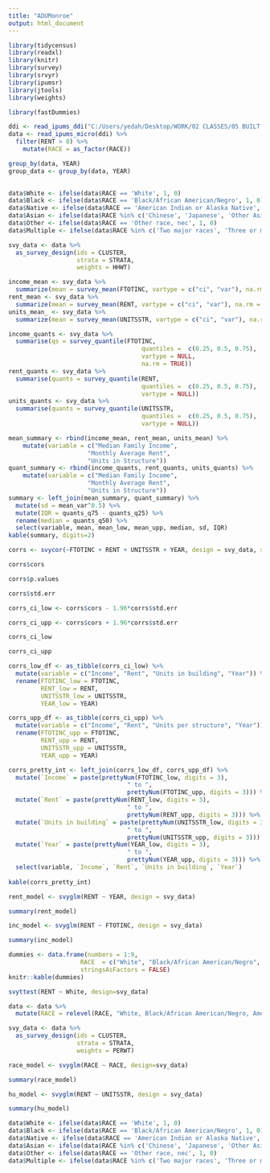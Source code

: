```yaml
---
title: "ADUMonroe"
output: html_document
---
```


```r
library(tidycensus)
library(readxl)
library(knitr)
library(survey)
library(srvyr)
library(ipumsr)
library(jtools)
library(weights)
```

```r
library(fastDummies)
```

```r
ddi <- read_ipums_ddi("C:/Users/yedah/Desktop/WORK/02 CLASSES/05 BUILT ENVIRONMENT, NATURE AND HEALTH/01 GIS/aduassignment/usa_00005.xml")
data <- read_ipums_micro(ddi) %>%
  filter(RENT > 0) %>%
    mutate(RACE = as_factor(RACE)) 
```

```r
group_by(data, YEAR)
group_data <- group_by(data, YEAR)
  
```

```r
data$White <- ifelse(data$RACE == 'White', 1, 0) 
data$Black <- ifelse(data$RACE == 'Black/African American/Negro', 1, 0)
data$Native <- ifelse(data$RACE == 'American Indian or Alaska Native', 1, 0)
data$Asian <- ifelse(data$RACE %in% c('Chinese', 'Japanese', 'Other Asian or Pacific Islander'), 1, 0)
data$Other <- ifelse(data$RACE == 'Other race, nec', 1, 0)
data$Multiple <- ifelse(data$RACE %in% c('Two major races', 'Three or more major races'), 1, 0)
```


```r
svy_data <- data %>%
  as_survey_design(ids = CLUSTER,
                   strata = STRATA,
                   weights = HHWT)
```

```r
income_mean <- svy_data %>%
  summarize(mean = survey_mean(FTOTINC, vartype = c("ci", "var"), na.rm = TRUE))
rent_mean <- svy_data %>%
  summarize(mean = survey_mean(RENT, vartype = c("ci", "var"), na.rm = TRUE))
units_mean_ <- svy_data %>%
  summarize(mean = survey_mean(UNITSSTR, vartype = c("ci", "var"), na.rm = TRUE))
```

```r
income_quants <- svy_data %>%
  summarise(qs = survey_quantile(FTOTINC, 
                                     quantiles =  c(0.25, 0.5, 0.75),
                                     vartype = NULL,
                                     na.rm = TRUE)) 
rent_quants <- svy_data %>%
  summarise(quants = survey_quantile(RENT, 
                                     quantiles =  c(0.25, 0.5, 0.75),
                                     vartype = NULL)) 
units_quants <- svy_data %>%
  summarise(quants = survey_quantile(UNITSSTR, 
                                     quantiles =  c(0.25, 0.5, 0.75),
                                     vartype = NULL))
```

```r
mean_summary <- rbind(income_mean, rent_mean, units_mean) %>% 
    mutate(variable = c("Median Family Income",
                      "Monthly Average Rent",
                      "Units in Structure"))
quant_summary <- rbind(income_quants, rent_quants, units_quants) %>%
    mutate(variable = c("Median Family Income",
                      "Monthly Average Rent",
                      "Units in Structure"))
summary <- left_join(mean_summary, quant_summary) %>%
  mutate(sd = mean_var^0.5) %>%
  mutate(IQR = quants_q75 - quants_q25) %>%
  rename(median = quants_q50) %>%
  select(variable, mean, mean_low, mean_upp, median, sd, IQR)
kable(summary, digits=2)
```

```r
corrs <- svycor(~FTOTINC + RENT + UNITSSTR + YEAR, design = svy_data, sig.stats = TRUE) 
```

```r
corrs$cors
```

```r
corrs$p.values
```

```r
corrs$std.err
```

```r
corrs_ci_low <- corrs$cors - 1.96*corrs$std.err

corrs_ci_upp <- corrs$cors + 1.96*corrs$std.err
```

```r
corrs_ci_low
```

```r
corrs_ci_upp
```

```r
corrs_low_df <- as_tibble(corrs_ci_low) %>%
  mutate(variable = c("Income", "Rent", "Units in building", "Year")) %>%
  rename(FTOTINC_low = FTOTINC,
         RENT_low = RENT,
         UNITSSTR_low = UNITSSTR,
         YEAR_low = YEAR)

corrs_upp_df <- as_tibble(corrs_ci_upp) %>%
  mutate(variable = c("Income", "Rent", "Units per structure", "Year")) %>%
  rename(FTOTINC_upp = FTOTINC,
         RENT_upp = RENT,
         UNITSSTR_upp = UNITSSTR,
         YEAR_upp = YEAR)

corrs_pretty_int <- left_join(corrs_low_df, corrs_upp_df) %>%
  mutate(`Income` = paste(prettyNum(FTOTINC_low, digits = 3), 
                                 " to ", 
                                 prettyNum(FTOTINC_upp, digits = 3))) %>%
  mutate(`Rent` = paste(prettyNum(RENT_low, digits = 3), 
                                 " to ", 
                                 prettyNum(RENT_upp, digits = 3))) %>%
  mutate(`Units in building` = paste(prettyNum(UNITSSTR_low, digits = 3), 
                                 " to ", 
                                 prettyNum(UNITSSTR_upp, digits = 3))) %>%
  mutate(`Year` = paste(prettyNum(YEAR_low, digits = 3), 
                                 " to ", 
                                 prettyNum(YEAR_upp, digits = 3))) %>%
  select(variable, `Income`, `Rent`, `Units in building`, `Year`)
  
kable(corrs_pretty_int)
```

```r
rent_model <- svyglm(RENT ~ YEAR, design = svy_data)

summary(rent_model)
```

```r
inc_model <- svyglm(RENT ~ FTOTINC, design = svy_data)

summary(inc_model)
```

```r
dummies <- data.frame(numbers = 1:9,
                    RACE  = c("White", "Black/African American/Negro", "American Indian or Alaska Native", "Chinese", "Japanese", "Other Asian or Pacific Islander", "Other race, nec", "Two Major Races", "Three or more major races"),
                    stringsAsFactors = FALSE)
knitr::kable(dummies)
```

```r
svyttest(RENT ~ White, design=svy_data)
```

```r
data <- data %>%
  mutate(RACE = relevel(RACE, "White, Black/African American/Negro, American Indian or Alaska Native, Chinese, Japanese, Other Asian or Pacific Islander, Other race, nec, Two Major Races, or Three or more major races"))

svy_data <- data %>%
  as_survey_design(ids = CLUSTER,
                   strata = STRATA,
                   weights = PERWT)

race_model <- svyglm(RACE ~ RACE, design=svy_data)

summary(race_model)
```

```r
hu_model <- svyglm(RENT ~ UNITSSTR, design = svy_data)

summary(hu_model)
```

```r
data$White <- ifelse(data$RACE == 'White', 1, 0) 
data$Black <- ifelse(data$RACE == 'Black/African American/Negro', 1, 0)
data$Native <- ifelse(data$RACE == 'American Indian or Alaska Native', 1, 0)
data$Asian <- ifelse(data$RACE %in% c('Chinese', 'Japanese', 'Other Asian or Pacific Islander'), 1, 0)
data$Other <- ifelse(data$RACE == 'Other race, nec', 1, 0)
data$Multiple <- ifelse(data$RACE %in% c('Two major races', 'Three or more major races'), 1, 0)
```

```r

```

```r

```

```r

```

```r

```

```r

```

```r

```
